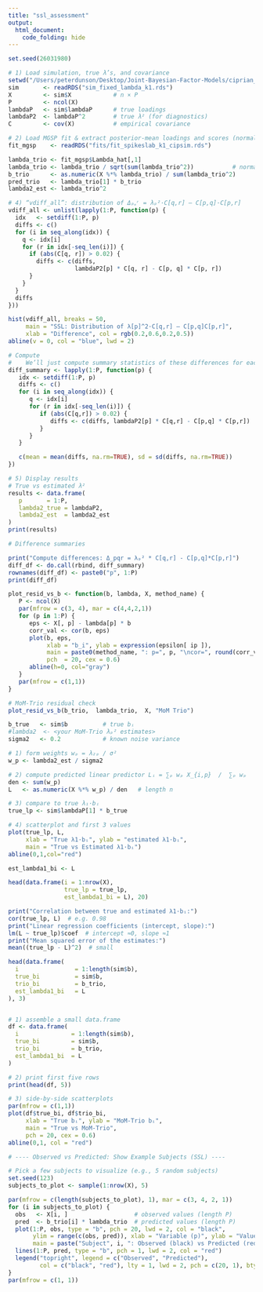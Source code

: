 ```yaml
---
title: "ssl_assessment"
output:
  html_document:
    code_folding: hide
---
```




```r
set.seed(26031980)
```


```r
# 1) Load simulation, true λ’s, and covariance
setwd("/Users/peterdunson/Desktop/Joint-Bayesian-Factor-Models/ciprian_sim")
sim       <- readRDS("sim_fixed_lambda_k1.rds")
X         <- sim$X            # n × P
P         <- ncol(X)
lambdaP   <- sim$lambdaP      # true loadings
lambdaP2  <- lambdaP^2        # true λ² (for diagnostics)
C         <- cov(X)           # empirical covariance

# 2) Load MGSP fit & extract posterior‐mean loadings and scores (normalized like MoM)
fit_mgsp    <- readRDS("fits/fit_spikeslab_k1_cipsim.rds")

lambda_trio <- fit_mgsp$Lambda_hat[,1]
lambda_trio <- lambda_trio / sqrt(sum(lambda_trio^2))           # normalize to unit length
b_trio      <- as.numeric(X %*% lambda_trio) / sum(lambda_trio^2)
pred_trio   <- lambda_trio[1] * b_trio
lambda2_est <- lambda_trio^2


```


```r
# 4) “vdiff_all”: distribution of Δₚᵩʳ = λₚ²·C[q,r] – C[p,q]·C[p,r]
vdiff_all <- unlist(lapply(1:P, function(p) {
  idx   <- setdiff(1:P, p)
  diffs <- c()
  for (i in seq_along(idx)) {
    q <- idx[i]
    for (r in idx[-seq_len(i)]) {
      if (abs(C[q, r]) > 0.02) {
        diffs <- c(diffs,
                   lambdaP2[p] * C[q, r] - C[p, q] * C[p, r])
      }
    }
  }
  diffs
}))

hist(vdiff_all, breaks = 50,
     main = "SSL: Distribution of λ[p]^2·C[q,r] – C[p,q]C[p,r]",
     xlab = "Difference", col = rgb(0.2,0.6,0.2,0.5))
abline(v = 0, col = "blue", lwd = 2)


```





```r

# Compute 
#    We’ll just compute summary statistics of these differences for each p
diff_summary <- lapply(1:P, function(p) {
   idx <- setdiff(1:P, p)
   diffs <- c()
   for (i in seq_along(idx)) {
      q <- idx[i]
      for (r in idx[-seq_len(i)]) {
         if (abs(C[q,r]) > 0.02) {
            diffs <- c(diffs, lambdaP2[p] * C[q,r] - C[p,q] * C[p,r])
         }
      }
   }

   c(mean = mean(diffs, na.rm=TRUE), sd = sd(diffs, na.rm=TRUE))
})
```


```r

# 5) Display results
# True vs estimated λ²
results <- data.frame(
   p       = 1:P,
   lambda2_true = lambdaP2,
   lambda2_est  = lambda2_est
)
print(results)

# Difference summaries

print("Compute differences: Δ_pqr = λₚ² * C[q,r] - C[p,q]*C[p,r]")
diff_df <- do.call(rbind, diff_summary)
rownames(diff_df) <- paste0("p", 1:P)
print(diff_df)

```


```r

plot_resid_vs_b <- function(b, lambda, X, method_name) {
   P <- ncol(X)
   par(mfrow = c(3, 4), mar = c(4,4,2,1))
   for (p in 1:P) {
      eps <- X[, p] - lambda[p] * b
      corr_val <- cor(b, eps)
      plot(b, eps,
           xlab = "b_i", ylab = expression(epsilon[ ip ]),
           main = paste0(method_name, ": p=", p, "\ncor=", round(corr_val,2)),
           pch  = 20, cex = 0.6)
      abline(h=0, col="gray")
   }
   par(mfrow = c(1,1))
}

# MoM‐Trio residual check
plot_resid_vs_b(b_trio,  lambda_trio,  X, "MoM Trio")

```





```r

b_true   <- sim$b          # true bᵢ
#lambda2  <- <your MoM‐Trio λₚ² estimates>
sigma2   <- 0.2            # known noise variance

# 1) form weights wₚ = λ₂ₚ / σ²
w_p <- lambda2_est / sigma2

# 2) compute predicted linear predictor Lᵢ = ∑ₚ wₚ X_{i,p}  /  ∑ₚ wₚ
den <- sum(w_p)
L   <- as.numeric(X %*% w_p) / den   # length n

# 3) compare to true λ₁·bᵢ
true_lp <- sim$lambdaP[1] * b_true

# 4) scatterplot and first 3 values
plot(true_lp, L,
     xlab = "True λ1·bᵢ", ylab = "estimated λ1·bᵢ",
     main = "True vs Estimated λ1·bᵢ")
abline(0,1,col="red")

est_lambda1_bi <- L

head(data.frame(i = 1:nrow(X),
                true_lp = true_lp,
                est_lambda1_bi = L), 20)

print("Correlation between true and estimated λ1·bᵢ:")
cor(true_lp, L)  # e.g. 0.98  
print("Linear regression coefficients (intercept, slope):")
lm(L ~ true_lp)$coef  # intercept ≈0, slope ≈1  
print("Mean squared error of the estimates:")
mean((true_lp - L)^2)  # small  


```


```r

head(data.frame(
  i                = 1:length(sim$b),
  true_bi          = sim$b,
  trio_bi          = b_trio,
  est_lambda1_bi   = L
), 3)



```


```r

# 1) assemble a small data.frame
df <- data.frame(
  i               = 1:length(sim$b),
  true_bi         = sim$b,
  trio_bi         = b_trio,
  est_lambda1_bi  = L
)

# 2) print first five rows
print(head(df, 5))

# 3) side-by-side scatterplots
par(mfrow = c(1,1))
plot(df$true_bi, df$trio_bi,
     xlab = "True bᵢ", ylab = "MoM-Trio bᵢ",
     main = "True vs MoM-Trio",
     pch = 20, cex = 0.6)
abline(0,1, col = "red")

```



```r
# ---- Observed vs Predicted: Show Example Subjects (SSL) ----

# Pick a few subjects to visualize (e.g., 5 random subjects)
set.seed(123)
subjects_to_plot <- sample(1:nrow(X), 5)

par(mfrow = c(length(subjects_to_plot), 1), mar = c(3, 4, 2, 1))
for (i in subjects_to_plot) {
  obs   <- X[i, ]                   # observed values (length P)
  pred  <- b_trio[i] * lambda_trio  # predicted values (length P)
  plot(1:P, obs, type = "b", pch = 20, lwd = 2, col = "black",
       ylim = range(c(obs, pred)), xlab = "Variable (p)", ylab = "Value",
       main = paste("Subject", i, ": Observed (black) vs Predicted (red)"))
  lines(1:P, pred, type = "b", pch = 1, lwd = 2, col = "red")
  legend("topright", legend = c("Observed", "Predicted"),
         col = c("black", "red"), lty = 1, lwd = 2, pch = c(20, 1), bty = "n")
}
par(mfrow = c(1, 1))

```

